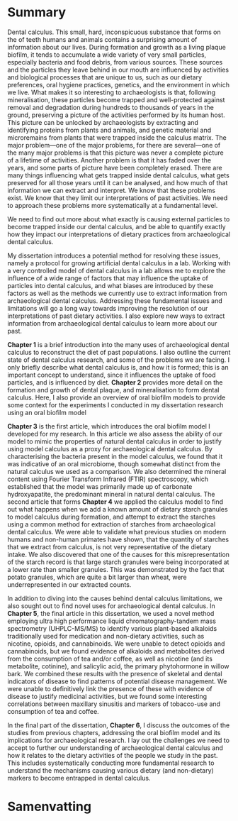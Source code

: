 # Summary {-}

<!-- Dental calculus -->

Dental calculus. This small, hard, inconspicuous substance that forms on the of
teeth humans and animals contains a surprising amount of information about our
lives. During formation and growth as a living plaque biofilm, it tends to
accumulate a wide variety of very small particles, especially bacteria and food
debris, from various sources. 
These sources and
the particles they leave behind in our mouth are influenced by activities and
biological processes that are unique to us, such as our dietary preferences,
oral hygiene practices, genetics, and the environment in which we live.
<!-- archaeological dental calculus -->
What makes it so interesting to archaeologists is that, following mineralisation,
these particles become trapped and
well-protected against removal and degradation during hundreds to thousands of
years in the ground, preserving a picture of the activities performed by its
human host. This picture can be unlocked by archaeologists by extracting and
identifying proteins from plants and animals, and genetic material and microremains
from plants that were trapped inside the calculus matrix.
<!-- Problem formulation -->
The major problem—one of the major problems, for there are several—one of the many
major problems is that this picture was never a complete picture of a lifetime of
activities. Another problem is that it has faded over the years, and some parts of
picture have been completely erased. There are many things influencing what gets
trapped inside dental calculus, what gets preserved for all those years until it
can be analysed, and how much of that information we can extract and interpret.
<!-- research questions -->
We know that these problems exist. We know that they limit our interpretations of
past activities. We need to approach these problems more systematically at a
fundamental level. 

We need to find out more
about what exactly is causing external particles to become trapped inside our
dental calculus, and be able to quantify exactly how they impact our interpretations
of dietary practices from archaeological dental calculus.

My dissertation introduces a potential method for resolving these issues, namely
a protocol for growing artificial dental calculus in a lab. Working with a very
controlled model of dental calculus in a lab allows me
to explore the influence of a wide range of factors that may influence the uptake
of particles into dental calculus, and what biases are introduced by these factors
as well as the methods we currently use to extract information from archaeological
dental calculus. Addressing these fundamental issues and limitations will go a
long way towards improving the resolution of our interpretations of past dietary
activities. I also explore new ways to extract information from archaeological
dental calculus to learn more about our past.

<!-- summary of dissertation chapters -->
**Chapter 1** is a brief introduction into the many uses of
archaeological dental calculus to reconstruct the diet of past populations.
I also outline the current state of dental calculus research, and some of the
problems we are facing. I only briefly describe what dental calculus is, and
how it is formed; this is an important concept to understand, since it influences
the uptake of food particles, and is influenced by diet. **Chapter 2** provides
more detail on the formation and growth of dental plaque, and mineralisation
to form dental calculus. Here, I also provide an overview of oral biofilm models
to provide some context for the experiments I conducted in my dissertation research
using an oral biofilm model

**Chapter 3** is the first article, which introduces
the oral biofilm model I developed for my research. In this article we also
assess the ability of our model to mimic the properties of natural dental calculus
in order to justify using model calculus as a proxy for archaeological dental
calculus. By characterising the bacteria present in the model calculus,
<!-- elaborate on method - sequencing the DNA and identifying species abundances-->
we found
that it was indicative of an oral microbiome, though somewhat distinct from the
natural calculus we used as a comparison. We also determined the mineral content
using Fourier Transform Infrared (FTIR) spectroscopy, which established that the
model was primarily made up of carbonate hydroxyapatite, the predominant mineral
in natural dental calculus. The second article that forms **Chapter 4** we applied
the calculus model to find out what happens when we add a known amount of
dietary starch granules to model calculus during formation, and attempt to extract
the starches using a common method for extraction of starches from archaeological
dental calculus. We were able to validate what previous studies on modern humans
and non-human primates have shown, that the quantity of starches that we extract
from calculus, is not very representative of the dietary intake.
We also discovered that one of the causes for this misrepresentation of the starch
record is that large starch granules were being incorporated at a lower rate
than smaller granules. This was demonstrated by the fact that potato granules,
which are quite a bit larger than wheat, were underrepresented in our extracted
counts.

In addition to diving into the causes behind dental calculus limitations, we also
sought out to find novel uses for archaeological dental calculus. In **Chapter 5**,
the final article in this dissertation, we used a novel method employing
ultra high performance liquid chromatography-tandem mass spectrometry
(UHPLC-MS/MS) to identify various plant-based alkaloids traditionally used
for medication and non-dietary activities, such as nicotine, opioids, and
cannabinoids.
We were unable to detect opioids and cannabinoids, but
we found evidence of alkaloids and metabolites derived from the consumption of
tea and/or coffee, as well as nicotine (and its metabolite, cotinine), and
salicylic acid, the primary phytohormone in willow bark. 
 We combined these results with the presence of skeletal and dental
indicators of disease to find patterns of potential disease management.
We were unable to
definitively link the presence of these with evidence of disease to justify
medicinal activities, but we found some interesting correlations between
maxillary sinusitis and markers of tobacco-use and consumption of tea and coffee.

In the final part of the dissertation, **Chapter 6**, I discuss the outcomes of
the studies from previous chapters, addressing the oral biofilm model and its
implications for archaeological research. I lay out the challenges we need to
accept to further our understanding of archaeological dental calculus and how it
relates to the dietary activities of the people we study in the past. This includes
systematically conducting more fundamental research to understand the mechanisms
causing various dietary (and non-dietary) markers to become entrapped in dental
calculus.


<!-- discussion -->

# Samenvatting {-}

<!-- will be provided when the English version is approved -->

<!-- non-specialist summary -->